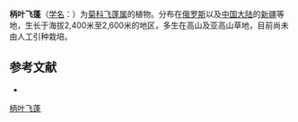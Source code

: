 {{Speciesbox
| name = 柄叶飞蓬
| status = 
| status_system = 
| image =
| genus = Erigeron
| species = petiolaris
| authority = Vierh.
}}

'''柄叶飞蓬'''（[[学名|学名]]：{{lang|la|''Erigeron petiolaris''}}）为[[菊科|菊科]][[飞蓬属|飞蓬属]]的植物。分布在[[俄罗斯|俄罗斯]]以及[[中国大陆|中国大陆]]的[[新疆|新疆]]等地，生长于海拔2,400米至2,600米的地区，多生在高山及亚高山草地，目前尚未由人工引种栽培。

== 参考文献 ==
<div class="references-small">
* {{cite web| url =http://www.bioinfo.cn/db05/KmzwSpecies.php?action=view&id=4555| title =柄叶飞蓬| work =《中国高等植物数据库全库》| publisher =中国科学院微生物研究所| author =昆明植物研究所| accessdate =2009-02-25| archive-date =2016-03-05| archive-url =https://web.archive.org/web/20160305042208/http://www.bioinfo.cn/db05/KmzwSpecies.php?action=view&id=4555| dead-url =yes}}
</div>
{{Taxonbar|from=Q15630373}}

[[Category:飞蓬属|柄叶飞蓬]]


{{植物小作品}}